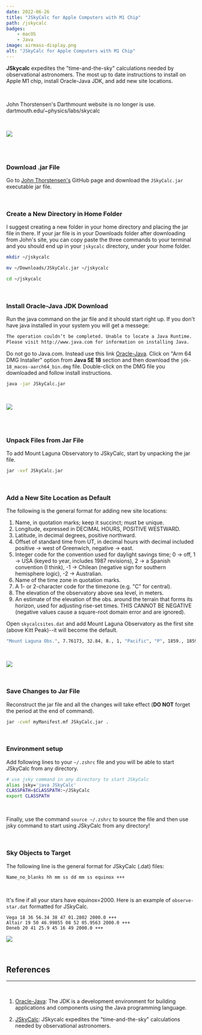 ```yaml
---
date: 2022-06-26
title: "JSkyCalc for Apple Computers with M1 Chip"
path: /jskycalc
badges:
    - macOS
    - Java
image: airmass-display.png
alt: "JSkyCalc for Apple Computers with M1 Chip"
---
```


**JSkycalc** expedites the "time-and-the-sky" calculations needed by observational astronomers. The most up to date instructions to install on Apple M1 chip, install Oracle-Java JDK, and add new site locations.

<br/>

<Alert variant='info'>John Thorstensen's Darthmount website is no longer is use. <br/>dartmouth.edu/~physics/labs/skycalc</Alert>

<br/>

![](jskycalc-sky-display.png)

<br/><br/>

### Download .jar File

Go to [John Thorstensen's][2] GitHub page and download the `JSkyCalc.jar` executable jar file.

<br/>

### Create a New Directory in Home Folder

I suggest creating a new folder in your home directory and placing the jar file in there. If your jar file is in your Downloads folder after downloading from John's site, you can copy paste the three commands to your terminal and you should end up in your `jskycalc` directory, under your home folder.

```bash
mkdir ~/jskycalc
```

```bash
mv ~/Downloads/JSkyCalc.jar ~/jskycalc
```

```bash
cd ~/jskycalc
```

<br/>

### Install Oracle-Java JDK Download

Run the java command on the jar file and it should start right up. If you don't have java installed in your system you will get a messege:

```bash
The operation couldn’t be completed. Unable to locate a Java Runtime.
Please visit http://www.java.com for information on installing Java.
```

Do not go to Java.com. Instead use this link [Oracle-Java][1].  Click on "Arm 64 DMG Installer" option from **Java SE 18** section and then download the `jdk-18_macos-aarch64_bin.dmg` file. Double-click on the DMG file you downloaded and follow install instructions.

```bash
java -jar JSkyCalc.jar
```

<br/>

![](jskycalc.png)

<br/><br/>

### Unpack Files from Jar File

To add Mount Laguna Observatory to JSkyCalc, start by unpacking the jar file.

```bash
jar -xvf JSkyCalc.jar
```

<br/>

### Add a New Site Location as Default

The following is the general format for adding new site locations:

1. Name, in quotation marks; keep it succinct; must be unique.
2. Longitude, expressed in DECIMAL HOURS, POSITIVE WESTWARD.
3. Latitude, in decimal degrees, positive northward.
4. Offset of standard time from UT, in decimal hours with decimal included positive -> west of Greenwich, negative -> east.
5. Integer code for the convention used for daylight savings time; 0 -> off, 1 -> USA (keyed to year, includes 1987 revisions), 2 -> a Spanish convention (I think), -1 -> Chilean (negative sign for southern hemisphere logic), -2 -> Australian.
6. Name of the time zone in quotation marks.
7. A 1- or 2-character code for the timezone (e.g. "C" for central).
8. The elevation of the observatory above sea level, in meters.
9. An estimate of the elevation of the obs. around the terrain that forms its horizon, used for adjusting rise-set times.  THIS CANNOT BE NEGATIVE (negative values cause a square-root domain error and are ignored).

Open `skycalcsites.dat` and add Mount Laguna Observatory as the first site (above Kitt Peak)--it will become the default.

```bash
"Mount Laguna Obs.", 7.76173, 32.84, 8., 1, "Pacific", "P", 1859., 1859.
```

<br/>

![](jskycalc-user-interface.png)

<br/>

### Save Changes to Jar File

Reconstruct the jar file and all the changes will take effect (**DO NOT** forget the period at the end of command).

```bash
jar -cvmf myManifest.mf JSkyCalc.jar .
```

<br/>

### Environment setup

Add following lines to your `~/.zshrc` file and you will be able to start JSkyCalc from any directory.

```bash
# use jsky command in any directory to start JSkyCalc
alias jsky='java JSkyCalc'
CLASSPATH=$CLASSPATH:~/JSkyCalc
export CLASSPATH
```

<br/>

Finally, use the command `source ~/.zshrc` to source the file and then use jsky command to start using JSkyCalc from any directory! 

<br/>

### Sky Objects to Target

The following line is the general format for JSkyCalc (.dat) files:

```bash
Name_no_blanks hh mm ss dd mm ss equinox +++
```

<br/>

It's fine if all your stars have equinox=2000. Here is an example of `observe-star.dat` formatted for JSkyCalc.

```
Vega 18 36 56.34 38 47 01.2802 2000.0 +++
Altair 19 50 46.99855 08 52 05.9563 2000.0 +++
Deneb 20 41 25.9 45 16 49 2000.0 +++
```

![](airmass-display.png)

<br/>

## References
<hr/>
<br/>

1. [Oracle-Java][1]: The JDK is a development environment for building applications and components using the Java programming language.

2. [JSkyCalc][2]: JSkycalc expedites the "time-and-the-sky" calculations needed by observational astronomers.

[1]: https://www.oracle.com/java/technologies/downloads/#jdk18-mac
[2]: https://github.com/jrthorstensen/JSkyCalc